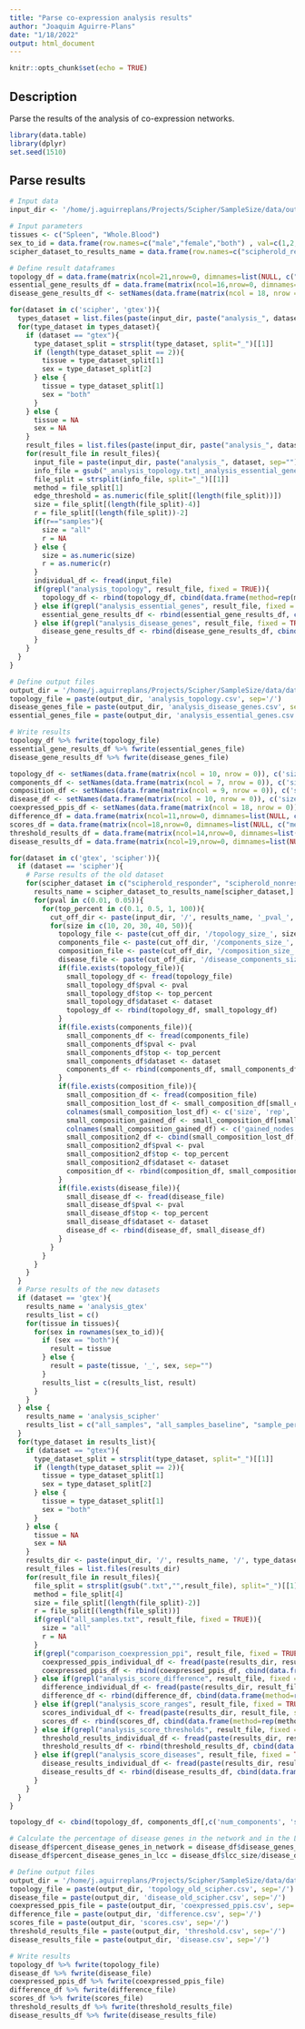 ```yaml
---
title: "Parse co-expression analysis results"
author: "Joaquim Aguirre-Plans"
date: "1/18/2022"
output: html_document
---
```


```r
knitr::opts_chunk$set(echo = TRUE)
```

## Description

Parse the results of the analysis of co-expression networks.

```r
library(data.table)
library(dplyr)
set.seed(1510)
```

## Parse results

```r
# Input data
input_dir <- '/home/j.aguirreplans/Projects/Scipher/SampleSize/data/out'

# Input parameters
tissues <- c("Spleen", "Whole.Blood")
sex_to_id = data.frame(row.names=c("male","female","both") , val=c(1,2,""))
scipher_dataset_to_results_name = data.frame(row.names=c("scipherold_responder","scipherold_nonresponder") , val=c("analysis_responders_wto_N100", "analysis_nonresponders_wto_N100"))

# Define result dataframes
topology_df = data.frame(matrix(ncol=21,nrow=0, dimnames=list(NULL, c("method", "dataset", "type_dataset", "tissue", "sex", "size", "rep", "edge_threshold", "num_nodes", "num_edges", "av_degree", "av_path_length", "av_clustering_coef", "num_components", "num_lcc_nodes", "num_lcc_edges", "lcc_z", "lcc_pvalue", "max_k", "num_main_core_nodes", "num_main_core_edges"))))
essential_gene_results_df = data.frame(matrix(ncol=16,nrow=0, dimnames=list(NULL, c("method", "dataset", "type_dataset", "tissue", "sex", "size", "rep", "edge_threshold", "num_essential_genes", "fraction_essential_genes", "num_components", "num_lcc_nodes", "fraction_essential_lcc_nodes", "num_lcc_edges", "lcc_z", "lcc_pvalue"))))
disease_gene_results_df <- setNames(data.frame(matrix(ncol = 18, nrow = 0)), c("method", "dataset", "type_dataset", "tissue", "sex", "size", "rep", 'edge_threshold', 'disease', 'disease_class', 'num_disease_genes', 'fraction_disease_genes', 'num_disease_components', 'num_disease_lcc_nodes', 'fraction_disease_lcc_nodes', 'num_disease_lcc_edges', "disease_lcc_z", "disease_lcc_pvalue"))

for(dataset in c('scipher', 'gtex')){
  types_dataset = list.files(paste(input_dir, paste("analysis_", dataset, sep=""), sep="/"))
  for(type_dataset in types_dataset){
    if (dataset == "gtex"){
      type_dataset_split = strsplit(type_dataset, split="_")[[1]]
      if (length(type_dataset_split == 2)){
        tissue = type_dataset_split[1]
        sex = type_dataset_split[2]
      } else {
        tissue = type_dataset_split[1]
        sex = "both"
      }
    } else {
      tissue = NA
      sex = NA
    }
    result_files = list.files(paste(input_dir, paste("analysis_", dataset, sep=""), type_dataset, sep="/"))
    for(result_file in result_files){
      input_file = paste(input_dir, paste("analysis_", dataset, sep=""), type_dataset, result_file, sep="/")
      info_file = gsub("_analysis_topology.txt|_analysis_essential_genes.txt|_analysis_disease_genes.txt","",result_file)
      file_split = strsplit(info_file, split="_")[[1]]
      method = file_split[1]
      edge_threshold = as.numeric(file_split[(length(file_split))])
      size = file_split[(length(file_split)-4)]
      r = file_split[(length(file_split))-2]
      if(r=="samples"){
        size = "all"
        r = NA
      } else {
        size = as.numeric(size)
        r = as.numeric(r)
      }
      individual_df <- fread(input_file)
      if(grepl("analysis_topology", result_file, fixed = TRUE)){
        topology_df <- rbind(topology_df, cbind(data.frame(method=rep(method, nrow(individual_df)), dataset=rep(dataset, nrow(individual_df)), type_dataset=rep(type_dataset, nrow(individual_df)), tissue=rep(tissue, nrow(individual_df)), sex=rep(sex, nrow(individual_df)), size=rep(size, nrow(individual_df)), rep=rep(r, nrow(individual_df))), individual_df))
      } else if(grepl("analysis_essential_genes", result_file, fixed = TRUE)){
        essential_gene_results_df <- rbind(essential_gene_results_df, cbind(data.frame(method=rep(method, nrow(individual_df)), dataset=rep(dataset, nrow(individual_df)), type_dataset=rep(type_dataset, nrow(individual_df)), tissue=rep(tissue, nrow(individual_df)), sex=rep(sex, nrow(individual_df)), size=rep(size, nrow(individual_df)), rep=rep(r, nrow(individual_df))), individual_df))
      } else if(grepl("analysis_disease_genes", result_file, fixed = TRUE)){
        disease_gene_results_df <- rbind(disease_gene_results_df, cbind(data.frame(method=rep(method, nrow(individual_df)), dataset=rep(dataset, nrow(individual_df)), type_dataset=rep(type_dataset, nrow(individual_df)), tissue=rep(tissue, nrow(individual_df)), sex=rep(sex, nrow(individual_df)), size=rep(size, nrow(individual_df)), rep=rep(r, nrow(individual_df))), individual_df))
      }
    }
  }
}
```



```r
# Define output files
output_dir = '/home/j.aguirreplans/Projects/Scipher/SampleSize/data/data_shiny_app'
topology_file = paste(output_dir, 'analysis_topology.csv', sep='/')
disease_genes_file = paste(output_dir, 'analysis_disease_genes.csv', sep='/')
essential_genes_file = paste(output_dir, 'analysis_essential_genes.csv', sep='/')

# Write results
topology_df %>% fwrite(topology_file)
essential_gene_results_df %>% fwrite(essential_genes_file)
disease_gene_results_df %>% fwrite(disease_genes_file)

```



```r
topology_df <- setNames(data.frame(matrix(ncol = 10, nrow = 0)), c('size', 'rep', 'nodes', 'edges', 'av_degree', 'av_path_length', 'av_clustering_coef', 'pval', 'top', 'dataset'))
components_df <- setNames(data.frame(matrix(ncol = 7, nrow = 0)), c('size', 'rep', 'num_components', 'size_lcc', 'pval', 'top', 'dataset'))
composition_df <- setNames(data.frame(matrix(ncol = 9, nrow = 0)), c('size', 'rep', 'lost_nodes', 'lost_edges', 'gained_nodes', 'gained_edges', 'pval', 'top', 'dataset'))
disease_df <- setNames(data.frame(matrix(ncol = 10, nrow = 0)), c('size', 'rep', 'disease_class', 'total_disease_genes', 'total_disease_genes_in_dataset', 'disease_genes_in_network', 'lcc_size', 'pval', 'top', 'dataset'))
coexpressed_ppis_df <- setNames(data.frame(matrix(ncol = 18, nrow = 0)), c("method", "dataset", "type_dataset", "tissue", "sex", "size", "rep", "TP", "FP", "TN", "FN", "TPR", "FPR", "accuracy", "F1", "MCC", "corr", "type_prediction"))
difference_df = data.frame(matrix(ncol=11,nrow=0, dimnames=list(NULL, c("method", "dataset", "type_dataset", "tissue", "sex", "size", "rep", "left.range", "right.range", "number.of.edges", "type_interaction"))))
scores_df = data.frame(matrix(ncol=18,nrow=0, dimnames=list(NULL, c("method", "dataset", "type_dataset", "tissue", "sex", "size", "rep", "left.range", "right.range", "number.of.edges", "difference.mean", "score.subset.mean", "score.all.samples.mean", "distance.mean", "local_clustering_coefficient.mean", "degree_centrality.mean", "betweenness_centrality.mean", "type_interaction"))))
threshold_results_df = data.frame(matrix(ncol=14,nrow=0, dimnames=list(NULL, c("method", "dataset", "type_dataset", "tissue", "sex", "size", "rep", "threshold", "number.of.edges.subset", "number.of.edges.all.samples", "number.of.edges.overlapped", "number.of.edges.lost", "number.of.edges.gained", "type_interaction"))))
disease_results_df = data.frame(matrix(ncol=19,nrow=0, dimnames=list(NULL, c("method", "dataset", "type_dataset", "tissue", "sex", "size", "rep", "disease","disease_class","disease_genes_in_network", "num.edges", "distances", "local_clustering_coefficient.mean", "degree_centrality.mean", "betweenness_centrality.mean", "score.subset.network","score.all.samples.network","difference","type_interaction"))))

for(dataset in c('gtex', 'scipher')){
  if (dataset == 'scipher'){
    # Parse results of the old dataset
    for(scipher_dataset in c("scipherold_responder", "scipherold_nonresponder")){
      results_name = scipher_dataset_to_results_name[scipher_dataset,]
      for(pval in c(0.01, 0.05)){
        for(top_percent in c(0.1, 0.5, 1, 100)){
          cut_off_dir <- paste(input_dir, '/', results_name, '_pval_', pval, '_top_', top_percent, sep='')
          for(size in c(10, 20, 30, 40, 50)){
            topology_file <- paste(cut_off_dir, '/topology_size_', size, '.txt', sep='')
            components_file <- paste(cut_off_dir, '/components_size_', size, '.txt', sep='')
            composition_file <- paste(cut_off_dir, '/composition_size_', size, '.txt', sep='')
            disease_file <- paste(cut_off_dir, '/disease_components_size_', size, '.txt', sep='')
            if(file.exists(topology_file)){
              small_topology_df <- fread(topology_file)
              small_topology_df$pval <- pval
              small_topology_df$top <- top_percent
              small_topology_df$dataset <- dataset
              topology_df <- rbind(topology_df, small_topology_df)
            }
            if(file.exists(components_file)){
              small_components_df <- fread(components_file)
              small_components_df$pval <- pval
              small_components_df$top <- top_percent
              small_components_df$dataset <- dataset
              components_df <- rbind(components_df, small_components_df)
            }
            if(file.exists(composition_file)){
              small_composition_df <- fread(composition_file)
              small_composition_lost_df <- small_composition_df[small_composition_df$lost_or_gained == 'lost',][,c('size', 'rep', 'nodes', 'edges')]
              colnames(small_composition_lost_df) <- c('size', 'rep', 'lost_nodes', 'lost_edges')
              small_composition_gained_df <- small_composition_df[small_composition_df$lost_or_gained == 'gained',][,c('nodes', 'edges')]
              colnames(small_composition_gained_df) <- c('gained_nodes', 'gained_edges')
              small_composition2_df <- cbind(small_composition_lost_df, small_composition_gained_df)
              small_composition2_df$pval <- pval
              small_composition2_df$top <- top_percent
              small_composition2_df$dataset <- dataset
              composition_df <- rbind(composition_df, small_composition2_df)
            }
            if(file.exists(disease_file)){
              small_disease_df <- fread(disease_file)
              small_disease_df$pval <- pval
              small_disease_df$top <- top_percent
              small_disease_df$dataset <- dataset
              disease_df <- rbind(disease_df, small_disease_df)
            }
          }
        }
      }
    }
  }
  # Parse results of the new datasets
  if (dataset == 'gtex'){
    results_name = 'analysis_gtex'
    results_list = c()
    for(tissue in tissues){
      for(sex in rownames(sex_to_id)){
        if (sex == "both"){
          result = tissue
        } else {
          result = paste(tissue, '_', sex, sep="")
        }
        results_list = c(results_list, result)
      }
    }
  } else {
    results_name = 'analysis_scipher'
    results_list = c("all_samples", "all_samples_baseline", "sample_per_patient_baseline", "responder_baseline", "nonresponder_baseline")
  }
  for(type_dataset in results_list){
    if (dataset == "gtex"){
      type_dataset_split = strsplit(type_dataset, split="_")[[1]]
      if (length(type_dataset_split == 2)){
        tissue = type_dataset_split[1]
        sex = type_dataset_split[2]
      } else {
        tissue = type_dataset_split[1]
        sex = "both"
      }
    } else {
      tissue = NA
      sex = NA
    }
    results_dir <- paste(input_dir, '/', results_name, '/', type_dataset, sep='')
    result_files = list.files(results_dir)
    for(result_file in result_files){
      file_split = strsplit(gsub(".txt","",result_file), split="_")[[1]]
      method = file_split[4]
      size = file_split[(length(file_split)-2)]
      r = file_split[(length(file_split))]
      if(grepl("all_samples.txt", result_file, fixed = TRUE)){
        size = "all"
        r = NA
      }
      if(grepl("comparison_coexpression_ppi", result_file, fixed = TRUE)){
        coexpressed_ppis_individual_df <- fread(paste(results_dir, result_file, sep="/"))
        coexpressed_ppis_df <- rbind(coexpressed_ppis_df, cbind(data.frame(method=rep(method, nrow(coexpressed_ppis_individual_df)), dataset=rep(dataset, nrow(coexpressed_ppis_individual_df)), type_dataset=rep(type_dataset, nrow(coexpressed_ppis_individual_df)), tissue=rep(tissue, nrow(coexpressed_ppis_individual_df)), sex=rep(sex, nrow(coexpressed_ppis_individual_df)), size=rep(size, nrow(coexpressed_ppis_individual_df)), rep=rep(r, nrow(coexpressed_ppis_individual_df))), coexpressed_ppis_individual_df))
      } else if(grepl("analysis_score_difference", result_file, fixed = TRUE)){
        difference_individual_df <- fread(paste(results_dir, result_file, sep="/"))
        difference_df <- rbind(difference_df, cbind(data.frame(method=rep(method, nrow(difference_individual_df)), dataset=rep(dataset, nrow(difference_individual_df)), type_dataset=rep(type_dataset, nrow(difference_individual_df)), tissue=rep(tissue, nrow(difference_individual_df)), sex=rep(sex, nrow(difference_individual_df)), size=rep(size, nrow(difference_individual_df)), rep=rep(r, nrow(difference_individual_df))), difference_individual_df))
      } else if(grepl("analysis_score_ranges", result_file, fixed = TRUE)){
        scores_individual_df <- fread(paste(results_dir, result_file, sep="/"))
        scores_df <- rbind(scores_df, cbind(data.frame(method=rep(method, nrow(scores_individual_df)), dataset=rep(dataset, nrow(scores_individual_df)), type_dataset=rep(type_dataset, nrow(scores_individual_df)), tissue=rep(tissue, nrow(scores_individual_df)), sex=rep(sex, nrow(scores_individual_df)), size=rep(size, nrow(scores_individual_df)), rep=rep(r, nrow(scores_individual_df))), scores_individual_df))
      } else if(grepl("analysis_score_thresholds", result_file, fixed = TRUE)){
        threshold_results_individual_df <- fread(paste(results_dir, result_file, sep="/"))
        threshold_results_df <- rbind(threshold_results_df, cbind(data.frame(method=rep(method, nrow(threshold_results_individual_df)), dataset=rep(dataset, nrow(threshold_results_individual_df)), type_dataset=rep(type_dataset, nrow(threshold_results_individual_df)), tissue=rep(tissue, nrow(threshold_results_individual_df)), sex=rep(sex, nrow(threshold_results_individual_df)), size=rep(size, nrow(threshold_results_individual_df)), rep=rep(r, nrow(threshold_results_individual_df))), threshold_results_individual_df))
      } else if(grepl("analysis_score_diseases", result_file, fixed = TRUE)){
        disease_results_individual_df <- fread(paste(results_dir, result_file, sep="/")) %>% select("disease","disease_class","disease_genes_in_network", "num.edges", "distances", "local_clustering_coefficient.mean", "degree_centrality.mean", "betweenness_centrality.mean", "score.subset.network","score.all.samples.network","difference","type_interaction")
        disease_results_df <- rbind(disease_results_df, cbind(data.frame(method=rep(method, nrow(disease_results_individual_df)), dataset=rep(dataset, nrow(disease_results_individual_df)), type_dataset=rep(type_dataset, nrow(disease_results_individual_df)), tissue=rep(tissue, nrow(disease_results_individual_df)), sex=rep(sex, nrow(disease_results_individual_df)), size=rep(size, nrow(disease_results_individual_df)), rep=rep(r, nrow(disease_results_individual_df))), disease_results_individual_df))
      }
    }
  }
}

topology_df <- cbind(topology_df, components_df[,c('num_components', 'size_lcc')], composition_df[,c('lost_nodes', 'lost_edges', 'gained_nodes', 'gained_edges')])

# Calculate the percentage of disease genes in the network and in the LCC
disease_df$percent_disease_genes_in_network = disease_df$disease_genes_in_network/disease_df$total_disease_genes_in_dataset*100
disease_df$percent_disease_genes_in_lcc = disease_df$lcc_size/disease_df$total_disease_genes_in_dataset*100

```


```r
# Define output files
output_dir = '/home/j.aguirreplans/Projects/Scipher/SampleSize/data/data_shiny_app'
topology_file = paste(output_dir, 'topology_old_scipher.csv', sep='/')
disease_file = paste(output_dir, 'disease_old_scipher.csv', sep='/')
coexpressed_ppis_file = paste(output_dir, 'coexpressed_ppis.csv', sep='/')
difference_file = paste(output_dir, 'difference.csv', sep='/')
scores_file = paste(output_dir, 'scores.csv', sep='/')
threshold_results_file = paste(output_dir, 'threshold.csv', sep='/')
disease_results_file = paste(output_dir, 'disease.csv', sep='/')

# Write results
topology_df %>% fwrite(topology_file)
disease_df %>% fwrite(disease_file)
coexpressed_ppis_df %>% fwrite(coexpressed_ppis_file)
difference_df %>% fwrite(difference_file)
scores_df %>% fwrite(scores_file)
threshold_results_df %>% fwrite(threshold_results_file)
disease_results_df %>% fwrite(disease_results_file)

```




